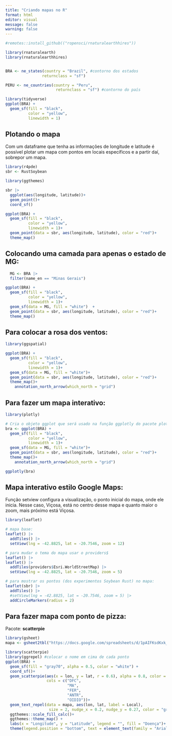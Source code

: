 ```yaml
---
title: "Criando mapas no R"
format: html
editor: visual
message: false
warning: false
---
```


```r
#remotes::install_github(("ropensci/rnaturalearthhires"))

library(rnaturalearth)
library(rnaturalearthhires)


BRA <- ne_states(country = "Brazil", #contorno dos estados
                returnclass = "sf")

PERU <- ne_countries(country = "Peru",
                      returnclass = "sf") #contorno do país

library(tidyverse)
ggplot(BRA) +
  geom_sf(fill = "black",
          color = "yellow",
          linewidth = 1)
```

## Plotando o mapa

Com um dataframe que tenha as informações de longitude e latitude é possível plotar um mapa com pontos em locais específicos e a partir daí, sobrepor um mapa.

```r
library(r4pde)
sbr <- RustSoybean

library(ggthemes)

sbr |> 
  ggplot(aes(longitude, latitude))+
  geom_point()+
  coord_sf()

ggplot(BRA) +
  geom_sf(fill = "black",
          color = "yellow",
          linewidth = 1)+
  geom_point(data = sbr, aes(longitude, latitude), color = "red")+
  theme_map()


```

## Colocando uma camada para apenas o estado de MG:

```r
  MG <- BRA |>
  filter(name_en == "Minas Gerais")

ggplot(BRA) +
  geom_sf(fill = "black",
          color = "yellow",
          linewidth = 1)+
  geom_sf(data = MG, fill = "white")  +
  geom_point(data = sbr, aes(longitude, latitude), color = "red")+
  theme_map()
```

## Para colocar a rosa dos ventos:

```r
library(ggspatial)

ggplot(BRA) +
  geom_sf(fill = "black",
          color = "yellow",
          linewidth = 1)+
  geom_sf(data = MG, fill = "white")+
  geom_point(data = sbr, aes(longitude, latitude), color = "red")+
  theme_map()+
    annotation_north_arrow(which_north = "grid")
```

## Para fazer um mapa interativo:

```r
library(plotly)

# Cria o objeto ggplot que será usado na função ggplotly do pacote plotly:
bra <- ggplot(BRA) +
  geom_sf(fill = "black",
          color = "yellow",
          linewidth = 1)+
  geom_sf(data = MG, fill = "white")+
  geom_point(data = sbr, aes(longitude, latitude), color = "red")+
  theme_map()+
    annotation_north_arrow(which_north = "grid")

ggplotly(bra)
```

## Mapa interativo estilo Google Maps:

Função setview configura a visualização, o ponto inicial do mapa, onde ele inicia. Nesse caso, Viçosa, está no centro desse mapa e quanto maior o zoom, mais próximo está Viçosa.

```r
library(leaflet)

# mapa base:
leaflet() |>
  addTiles() |> 
  setView(lng = -42.8825, lat = -20.7546, zoom = 12)
```

```r
# para mudar o tema do mapa usar o providers$
leaflet() |>
leaflet() |>
  addTiles(providers$Esri.WorldStreetMap) |> 
  setView(lng = -42.8825, lat = -20.7546, zoom = 5)
```

```r
# para mostrar os pontos (dos experimentos Soybean Rust) no mapa:
leaflet(sbr) |>
  addTiles() |> 
  #setView(lng = -42.8825, lat = -20.7546, zoom = 5) |> 
  addCircleMarkers(radius = 2)
```

## Para fazer mapa com ponto de pizza:

Pacote: **scatterpie**

```r
library(gsheet)
mapa <- gsheet2tbl("https://docs.google.com/spreadsheets/d/1pAIFKsdKxk_UQQXdYwIO-O5NOkYNhpclImJcLziYnk4/edit?usp=sharing")

library(scatterpie)
library(ggrepel) #colocar o nome em cima de cada ponto
ggplot(BRA) +
  geom_sf(fill = "gray70", alpha = 0.5, color = "white") +
  coord_sf()+
  geom_scatterpie(aes(x = lon, y = lat, r = 0.6), alpha = 0.8, color = NA, data = mapa,
                  cols = c("DFC",
                           "MA",
                           "FER",
                           "ANTR",
                           "OIDIO"))+
  geom_text_repel(data = mapa, aes(lon, lat, label = Local),
                   size = 2, nudge_x = 0.2, nudge_y = 0.27, color = "gray30", family = "Arial") +
  ggthemes::scale_fill_calc()+
  ggthemes::theme_map() +
  labs(x = "Longitude", y = "Latitude", legend = "", fill = "Doença")+
  theme(legend.position = "bottom", text = element_text(family = "Arial", size = 8))
```
